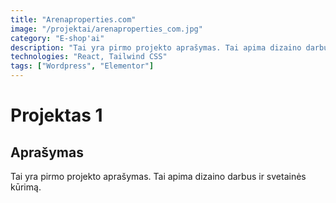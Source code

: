 ```yaml
---
title: "Arenaproperties.com"
image: "/projektai/arenaproperties_com.jpg"
category: "E-shop'ai"
description: "Tai yra pirmo projekto aprašymas. Tai apima dizaino darbus ir svetainės kūrimą."
technologies: "React, Tailwind CSS"
tags: ["Wordpress", "Elementor"]
---
```


# Projektas 1

## Aprašymas
Tai yra pirmo projekto aprašymas. Tai apima dizaino darbus ir svetainės kūrimą.